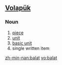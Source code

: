 ==[[Volapük]]==

===Noun===
{{infl|vo|noun}}

# [[piece]]
# [[unit]]
# [[basic unit]] 
# single written item

[[zh-min-nan:balat]]
[[vo:balat]]